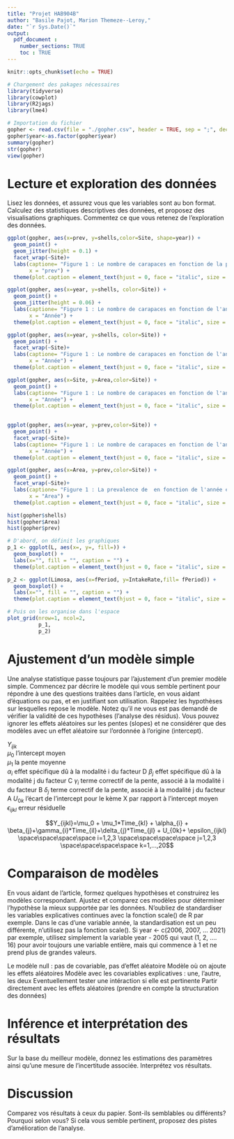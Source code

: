 ```yaml
---
title: "Projet HAB904B"
author: "Basile Pajot, Marion Themeze--Leroy,"
date: "`r Sys.Date()`"
output: 
  pdf_document : 
    number_sections: TRUE
    toc : TRUE 
---
```


```r
knitr::opts_chunk$set(echo = TRUE)
```


```r
# Chargement des pakages nécessaires
library(tidyverse)
library(cowplot)
library(R2jags)
library(lme4)
```


```r
# Importation du fichier 
gopher <- read.csv(file = "./gopher.csv", header = TRUE, sep = ";", dec=".", stringsAsFactors = TRUE)
gopher$year<-as.factor(gopher$year)
summary(gopher)
str(gopher)
view(gopher)
```

# **Lecture et exploration des données**
Lisez les données, et assurez vous que les variables sont au bon format. Calculez des statistiques descriptives des données, et proposez des visualisations graphiques. Commentez ce que vous retenez de l'exploration des données.

```r

ggplot(gopher, aes(x=prev, y=shells,color=Site, shape=year)) +
  geom_point() +
  geom_jitter(height = 0.1) +
  facet_wrap(~Site)+
  labs(captione= "Figure 1 : Le nombre de carapaces en fonction de la prevalence de tortues séropositives",
       x = "prev") +
  theme(plot.caption = element_text(hjust = 0, face = "italic", size = 12))

ggplot(gopher, aes(x=year, y=shells, color=Site)) +
  geom_point() +
  geom_jitter(height = 0.06) +
  labs(captione= "Figure 1 : Le nombre de carapaces en fonction de l'année et du site d'étude",
       x = "Année") +
  theme(plot.caption = element_text(hjust = 0, face = "italic", size = 12))

ggplot(gopher, aes(x=year, y=shells, color=Site)) +
  geom_point() +
  facet_wrap(~Site)+
  labs(captione= "Figure 1 : Le nombre de carapaces en fonction de l'année et du site d'étude",
       x = "Année") +
  theme(plot.caption = element_text(hjust = 0, face = "italic", size = 12))

ggplot(gopher, aes(x=Site, y=Area,color=Site)) +
  geom_point() +
  labs(captione= "Figure 1 : Le nombre de carapaces en fonction de l'année et du site d'étude",
       x = "Année") +
  theme(plot.caption = element_text(hjust = 0, face = "italic", size = 12))

 
ggplot(gopher, aes(x=year, y=prev,color=Site)) +
  geom_point() +
  facet_wrap(~Site)+
  labs(captione= "Figure 1 : Le nombre de carapaces en fonction de l'année et du site d'étude",
       x = "Année") +
  theme(plot.caption = element_text(hjust = 0, face = "italic", size = 12))

ggplot(gopher, aes(x=Area, y=prev,color=Site)) +
  geom_point() +
  facet_wrap(~Site)+
  labs(captione= "Figure 1 : La prevalence de  en fonction de l'année et du site d'étude",
       x = "Area") +
  theme(plot.caption = element_text(hjust = 0, face = "italic", size = 12))

hist(gopher$shells)
hist(gopher$Area)
hist(gopher$prev)
```



```r
# D'abord, on définit les graphiques
p_1 <- ggplot(L, aes(x=, y=, fill=)) + 
  geom_boxplot() + 
  labs(x="", fill = "", caption = "") + 
  theme(plot.caption = element_text(hjust = 0, face = "italic", size = 14))

p_2 <- ggplot(Limosa, aes(x=fPeriod, y=IntakeRate,fill= fPeriod)) + 
  geom_boxplot() + 
  labs(x="", fill = "", caption = "") + 
  theme(plot.caption = element_text(hjust = 0, face = "italic", size = 14))

# Puis on les organise dans l'espace
plot_grid(nrow=1, ncol=2,
          p_1,
          p_2)
```
# **Ajustement d'un modèle simple**
Une analyse statistique passe toujours par l'ajustement d'un premier modèle simple. Commencez par décrire le modèle qui vous semble pertinent pour répondre à une des questions traitées dans l'article, en vous aidant d'équations ou pas, et en justifiant son utilisation. Rappelez les hypothèses sur lesquelles repose le modèle. Notez qu'il ne vous est pas demandé de vérifier la validité de ces hypothèses (l'analyse des résidus). Vous pouvez ignorer les effets aléatoires sur les pentes (slopes) et ne considérer que des modèles avec un effet aléatoire sur l'ordonnée à l'origine (intercept).

$Y_{ijk}$   
$\mu_0$ l'intercept moyen  
$\mu_1$ la pente moyenne  
$\alpha_{i}$ effet spécifique dû à la modalité i du facteur D 
$\beta_{j}$ effet spécifique dû à la modalité j du facteur C 
$\gamma_{i}$ terme correctif de la pente, associé à la modalité i du facteur B
$\delta_{j}$ terme correctif de la pente, associé à la modalité j du facteur A
$U_{0k}$ l'écart de l'intercept pour le kème X par rapport à l'intercept moyen  
$\epsilon_{ijkl}$ erreur résiduelle 

$$Y_{ijkl}=\mu_0 + \mu_1*Time_{kl} + \alpha_{i} + \beta_{j}+\gamma_{i}*Time_{il}+\delta_{j}*Time_{jl} + U_{0k}+ \epsilon_{ijkl} \space\space\space\space i=1,2,3 \space\space\space\space j=1,2,3 \space\space\space\space k=1,...,20$$

# **Comparaison de modèles**
En vous aidant de l'article, formez quelques hypothèses et construirez les modèles correspondant. Ajustez et comparez ces modèles pour déterminer l'hypothèse la mieux supportée par les données. N'oubliez de standardiser les variables explicatives continues avec la fonction scale() de R par exemple. Dans le cas d'une variable année, la standardisation est un peu différente, n'utilisez pas la fonction scale(). Si year <- c(2006, 2007, ... 2021) par exemple, utilisez simplement la variable year - 2005 qui vaut (1, 2, .... 16) pour avoir toujours une variable entière, mais qui commence à 1 et ne prend plus de grandes valeurs.


Le modèle null : pas de covariable, pas d'effet aléatoire 
Modèle où on ajoute les effets aléatoires 
Modèle avec les covariables explicatives : une, l'autre, les deux 
Eventuellement tester une intéraction si elle est pertinente
Partir directement avec les effets aléatoires (prendre en compte la structuration des données)

# **Inférence et interprétation des résultats**
Sur la base du meilleur modèle, donnez les estimations des paramètres ainsi qu'une mesure de l'incertitude associée. Interprétez vos résultats.

# **Discussion**
Comparez vos résultats à ceux du papier. Sont-ils semblables ou différents? Pourquoi selon vous? Si cela vous semble pertinent, proposez des pistes d'amélioration de l'analyse.

